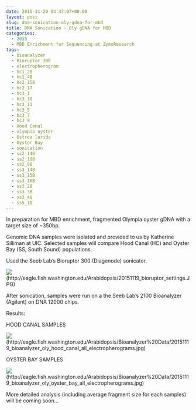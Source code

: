 ```yaml
---
date: 2015-11-20 04:47:07+00:00
layout: post
slug: dna-sonication-oly-gdna-for-mbd
title: DNA Sonication - Oly gDNA for MBD
categories:
  - 2015
  - MBD Enrichment for Sequencing at ZymoResearch
tags:
  - bioanalyzer
  - Bioruptor 300
  - electropherogram
  - hc1_2B
  - hc1_4B
  - hc2_15B
  - hc2_17
  - hc3_1
  - hc3_10
  - hc3_11
  - hc3_5
  - hc3_7
  - hc3_9
  - Hood Canal
  - olympia oyster
  - Ostrea lurida
  - Oyster Bay
  - sonication
  - ss2_14B
  - ss2_18B
  - ss2_9B
  - ss3_14B
  - ss3_15B
  - ss3_16B
  - ss3_20
  - ss3_3B
  - ss3_4B
  - ss5_18
---
```


In preparation for MBD enrichment, fragmented Olympia oyster gDNA with a target size of ~350bp.

Genomic DNA samples were isolated and provided to us by Katherine Silliman at UIC. Selected samples will compare Hood Canal (HC) and Oyster Bay (SS, South Sound) populations.

Used the Seeb Lab's Bioruptor 300 (Diagenode) sonicator.

![](https://eagle.fish.washington.edu/Arabidopsis/20151119_bioruptor_settings.JPG)(http://eagle.fish.washington.edu/Arabidopsis/20151119_bioruptor_settings.JPG)

After sonication, samples were run on a the Seeb Lab's 2100 Bioanalyzer (Agilent) on DNA 12000 chips.

Results:

HOOD CANAL SAMPLES

![](https://eagle.fish.washington.edu/Arabidopsis/Bioanalyzer%20Data/20151119_bioanalyzer_oly_hood_canal_all_electropherograms.jpg)(http://eagle.fish.washington.edu/Arabidopsis/Bioanalyzer%20Data/20151119_bioanalyzer_oly_hood_canal_all_electropherograms.jpg)



OYSTER BAY SAMPLES

![](https://eagle.fish.washington.edu/Arabidopsis/Bioanalyzer%20Data/20151119_bioanalyzer_oly_oyster_bay_all_electropherograms.jpg)(http://eagle.fish.washington.edu/Arabidopsis/Bioanalyzer%20Data/20151119_bioanalyzer_oly_oyster_bay_all_electropherograms.jpg)

More detailed analysis (including average fragment size for each samples) will be coming soon...
